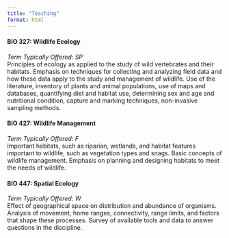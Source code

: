 ```yaml
---
title: "Teaching"
format: html
---
```


#### BIO 327: Wildlife Ecology

*Term Typically Offered: SP*\
Principles of ecology as applied to the study of wild vertebrates and their habitats. Emphasis on techniques for collecting and analyzing field data and how these data apply to the study and management of wildlife. Use of the literature, inventory of plants and animal populations, use of maps and databases, quantifying diet and habitat use, determining sex and age and nutritional condition, capture and marking techniques, non-invasive sampling methods.

#### BIO 427: Wildlife Management

*Term Typically Offered: F*\
Important habitats, such as riparian, wetlands, and habitat features important to wildlife, such as vegetation types and snags. Basic concepts of wildlife management. Emphasis on planning and designing habitats to meet the needs of wildlife.

#### BIO 447: Spatial Ecology

*Term Typically Offered: W*\
Effect of geographical space on distribution and abundance of organisms. Analysis of movement, home ranges, connectivity, range limits, and factors that shape these processes. Survey of available tools and data to answer questions in the discipline.
